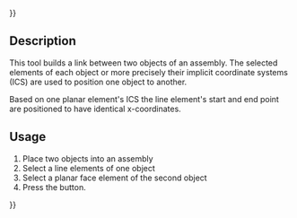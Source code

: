{{UnfinishedDocu{{#translation:}}}}
<languages/>

{{Docnav
|[[Assembly3_ConstraintLineHorizontal|Line horizontal]]
|[[Assembly3_ConstraintArcLineTangent|Arc line tangent]]
|[[Assembly3_Workbench|Assembly3]]
|IconL=Assembly_ConstraintLineHorizontal.svg
|IconR=Assembly_ConstraintArcLineTangent.svg
|IconC=Assembly3_workbench_icon.svg
}}

{{GuiCommand
|Name=Assembly3 ConstraintLineVertical
|Icon=Assembly_ConstraintLineVertical.svg
|Workbenches=[[Assembly3_Workbench|Assembly3]]
}}

== Description ==

This tool builds a link between two objects of an assembly. The selected elements of each object or more precisely their implicit coordinate systems (ICS) are used to position one object to another.

Based on one planar element's ICS the line element's start and end point are positioned to have identical x-coordinates.

== Usage == 

# Place two objects into an assembly
# Select a line elements of one object
# Select a planar face element of the second object
# Press the {{Button|[[Image:Assembly_ConstraintLineVertical.svg|16px]] [[Assembly3_ConstraintLineVertical|Line vertical]]}} button.

   
{{Docnav
|[[Assembly3_ConstraintLineHorizontal|Line horizontal]]
|[[Assembly3_ConstraintArcLineTangent|Arc line tangent]]
|[[Assembly3_Workbench|Assembly3]]
|IconL=Assembly_ConstraintLineHorizontal.svg
|IconR=Assembly_ConstraintArcLineTangent.svg
|IconC=Assembly3_workbench_icon.svg
}}
{{Userdocnavi{{#translation:}}}}